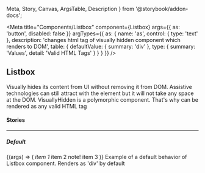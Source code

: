   Meta,
  Story,
  Canvas,
  ArgsTable,
  Description
} from '@storybook/addon-docs';

<Meta
  title="Components/Listbox"
  component={Listbox}
  args={{
    as: 'button',
    disabled: false
  }}
  argTypes={{
    as: {
      name: 'as',
      control: { type: 'text' },
      description:
        'changes html tag of visually hidden component which renders to DOM',
      table: {
        defaultValue: { summary: 'div' },
        type: { summary: 'Values', detail: 'Valid HTML Tags' }
      }
    }
  }}
/>

## Listbox

<p
  style={{
    color: 'white',
    padding: '10px',
    fontWeight: 'bold',
    borderRadius: '4px',
    backgroundColor: '#1B5193'
  }}
>
  Visually hides its content from UI without removing it from DOM. Assistive
  technologies can still attract with the element but it will not take any space
  at the DOM. VisuallyHidden is a polymorphic component. That's why can be
  rendered as any valid HTML tag
</p>

#### Stories

<hr />

##### Default

<Canvas>
  <Story name="Default" inline={false}>
    {(args) => (
      <Listbox {...args} style={{ width: 200 }}>
        <ListboxItem value="item1">
          <span>
            <i>item 1</i>
          </span>
        </ListboxItem>
        <ListboxItem value="item2">
          <span>item 2</span>
          <span>note!</span>
        </ListboxItem>
        <ListboxItem value="item3">item 3</ListboxItem>
      </Listbox>
    )}
  </Story>
</Canvas>

<Description story="Default">
  Example of a default behavior of Listbox component. Renders as 'div' by
  default
</Description>

<ArgsTable story="Default" />

